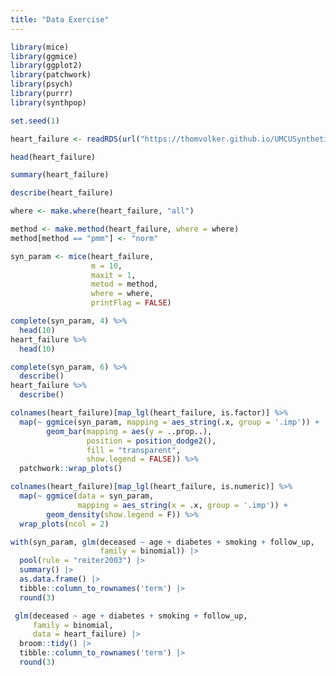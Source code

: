 ```yaml
---
title: "Data Exercise"
---
```



```r
library(mice)
library(ggmice)
library(ggplot2)
library(patchwork)
library(psych)
library(purrr)
library(synthpop)
```

```r
set.seed(1)
```

```r
heart_failure <- readRDS(url("https://thomvolker.github.io/UMCUSynthetic/data/heart_failure.RDS"))
```

```r
head(heart_failure)
```
```r
summary(heart_failure)
```
```r
describe(heart_failure)
```
```r
where <- make.where(heart_failure, "all")
```

```r
method <- make.method(heart_failure, where = where)
method[method == "pmm"] <- "norm"
```

```r
syn_param <- mice(heart_failure,
                  m = 10,
                  maxit = 1,
                  metod = method,
                  where = where,
                  printFlag = FALSE)
```

```r
complete(syn_param, 4) %>% 
  head(10)
heart_failure %>% 
  head(10)
```
```r
complete(syn_param, 6) %>% 
  describe()
heart_failure %>% 
  describe()
```

```r
colnames(heart_failure)[map_lgl(heart_failure, is.factor)] %>%
  map(~ ggmice(syn_param, mapping = aes_string(.x, group = '.imp')) +
        geom_bar(mapping = aes(y = ..prop..),
                 position = position_dodge2(),
                 fill = "transparent",
                 show.legend = FALSE)) %>% 
  patchwork::wrap_plots()
```

```r
colnames(heart_failure)[map_lgl(heart_failure, is.numeric)] %>%
  map(~ ggmice(data = syn_param, 
               mapping = aes_string(x = .x, group = '.imp')) +
        geom_density(show.legend = F)) %>%
  wrap_plots(ncol = 2)
```

```r
with(syn_param, glm(deceased ~ age + diabetes + smoking + follow_up, 
                    family = binomial)) |>
  pool(rule = "reiter2003") |>
  summary() |>
  as.data.frame() |>
  tibble::column_to_rownames('term') |>
  round(3)
```

```r
 glm(deceased ~ age + diabetes + smoking + follow_up, 
     family = binomial,
     data = heart_failure) |>
  broom::tidy() |>
  tibble::column_to_rownames('term') |>
  round(3)
```

